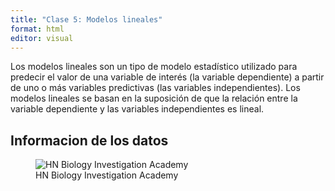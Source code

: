 ---
title: "Clase 5: Modelos lineales"
format: html
editor: visual
---

Los modelos lineales son un tipo de modelo estadístico utilizado para predecir el valor de una variable de interés (la variable dependiente) a partir de uno o más variables predictivas (las variables independientes). Los modelos lineales se basan en la suposición de que la relación entre la variable dependiente y las variables independientes es lineal.

::: panel-tabset
## Informacion de los datos

:::

![HN Biology Investigation Academy](HN%20Cursos%20publicidad/HN%20Biology%20Inv%20large.jpg)
